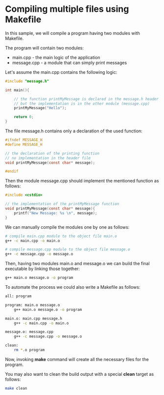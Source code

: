 # Compiling multiple files using Makefile

In this sample, we will compile a program having two modules with Makefile. 

The program will contain two modules:
- main.cpp - the main logic of the application
- message.cpp - a module that can simply print messages

Let's assume the main.cpp contains the following logic:
```c
#include "message.h"

int main(){

    // the function printMyMessage is declared in the message.h header file
    // but the implementation is in the other module (message.cpp)
    printMyMessage("Hello");

    return 0;
}
```

The file message.h contains only a declaration of the used function:
```c
#ifndef MESSAGE_H
#define MESSAGE_H

// the declaration of the printing function
// no implementation in the header file
void printMyMessage(const char* message);

#endif
```

Then the module message.cpp should implement the mentioned function as follows:
```c
#include <cstdio>

// the implementation of the printMyMessage function 
void printMyMessage(const char* message){
	printf("New Message: %s \n", message);
}
```

We can manually compile the modules one by one as follows:
```sh
# compile main.cpp module to the object file main.o
g++ -c main.cpp -o main.o

# compile message.cpp module to the object file message.o
g++ -c message.cpp -o message.o
```

Then, having two modules main.o and message.o we can build the final executable by linking those together:
```sh
g++ main.o message.o -o program
``` 

To automate the process we could also write a Makefile as follows:
```sh
all: program

program: main.o message.o
	g++ main.o message.o -o program

main.o: main.cpp message.h
	g++ -c main.cpp -o main.o

message.o: message.cpp
	g++ -c message.cpp -o message.o

clean:
	rm *.o program
```

Now, invoking **make** command will create all the necessary files for the program.

You may also want to clean the build output with a special **clean** target as follows:
```sh
make clean
``` 